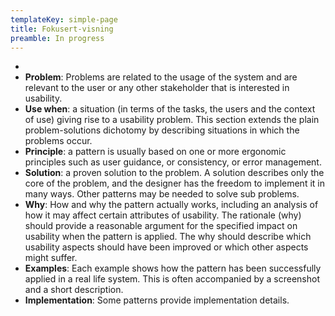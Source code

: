 ```yaml
---
templateKey: simple-page
title: Fokusert-visning
preamble: In progress
---
```

*
* **Problem**: Problems are related to the usage of the system and are relevant to the user or any other stakeholder that is interested in usability.
* **Use when**: a situation (in terms of the tasks, the users and the context of use) giving rise to a usability problem. This section extends the plain problem-solutions dichotomy by describing situations in which the problems occur.
* **Principle**: a pattern is usually based on one or more ergonomic principles such as user guidance, or consistency, or error management.
* **Solution**: a proven solution to the problem. A solution describes only the core of the problem, and the designer has the freedom to implement it in many ways. Other patterns may be needed to solve sub problems.
* **Why**: How and why the pattern actually works, including an analysis of how it may affect certain attributes of usability. The rationale (why) should provide a reasonable argument for the specified impact on usability when the pattern is applied. The why should describe which usability aspects should have been improved or which other aspects might suffer.
* **Examples**: Each example shows how the pattern has been successfully applied in a real life system. This is often accompanied by a screenshot and a short description.
* **Implementation**: Some patterns provide implementation details.